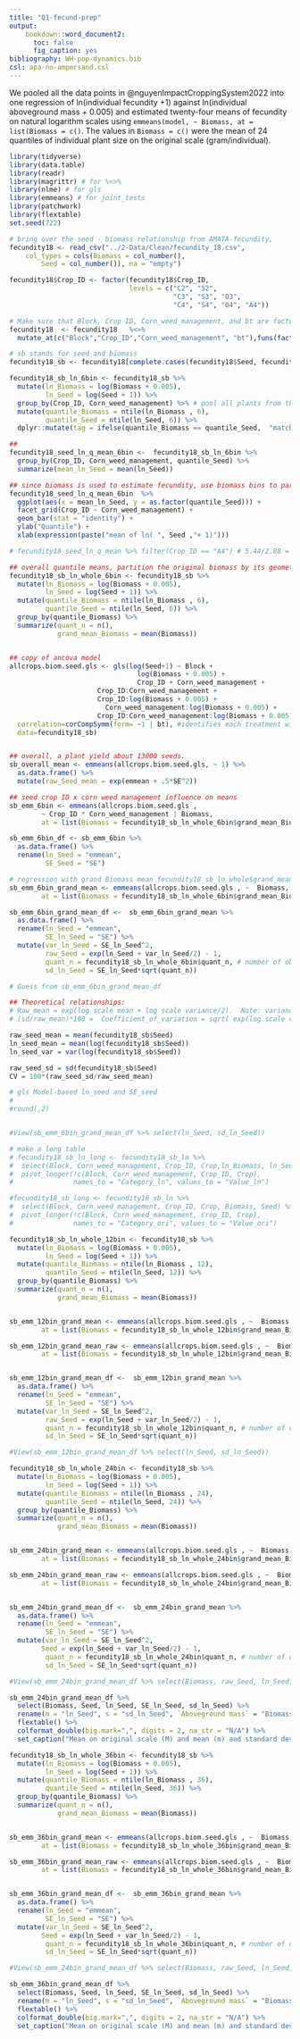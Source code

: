 ```yaml
---
title: "Q1-fecund-prep"
output:
    bookdown::word_document2:
      toc: false
      fig_caption: yes
bibliography: WH-pop-dynamics.bib
csl: apa-no-ampersand.csl 
---
```


We pooled all the data points in @nguyenImpactCroppingSystem2022 into one regression of ln(individual fecundity +1) against ln(individual aboveground mass + 0.005) and estimated twenty-four means of fecundity on natural logarithm scales using `emmeans(model, ~ Biomass, at = list(Biomass = c()`. The values in `Biomass = c()` were the mean of 24 quantiles of individual plant size on the original scale (gram/individual). 

```r
library(tidyverse)
library(data.table)
library(readr)
library(magrittr) # for %<>%
library(nlme) # for gls
library(emmeans) # for joint_tests
library(patchwork)
library(flextable)
set.seed(722)
```

```r
# bring over the seed - biomass relationship from AMATA-fecundity, 
fecundity18 <- read_csv("../2-Data/Clean/fecundity_18.csv", 
    col_types = cols(Biomass = col_number(), 
        Seed = col_number()), na = "empty")

fecundity18$Crop_ID <- factor(fecundity18$Crop_ID, 
                              levels = c("C2", "S2",
                                         "C3", "S3", "O3",
                                         "C4", "S4", "O4", "A4"))

# Make sure that Block, Crop ID, Corn_weed_management, and bt are factors
fecundity18  <- fecundity18   %<>%
  mutate_at(c("Block","Crop_ID","Corn_weed_management", "bt"),funs(factor(.)))

# sb stands for seed and biomass
fecundity18_sb <- fecundity18[complete.cases(fecundity18$Seed, fecundity18$Biomass), ]

fecundity18_sb_ln_6bin <- fecundity18_sb %>% 
  mutate(ln_Biomass = log(Biomass + 0.005),
         ln_Seed = log(Seed + 1)) %>%
  group_by(Crop_ID, Corn_weed_management) %>% # pool all plants from the same CropID x Corn weed mgt
  mutate(quantile_Biomass = ntile(ln_Biomass , 6),
         quantile_Seed = ntile(ln_Seed, 6)) %>%
  dplyr::mutate(tag = ifelse(quantile_Biomass == quantile_Seed,  "matched", "mismatched"))  # check if Biomass and Seed quantiles are aligned: ONLY 202 are matched.

##
fecundity18_seed_ln_q_mean_6bin <-  fecundity18_sb_ln_6bin %>%
  group_by(Crop_ID, Corn_weed_management, quantile_Seed) %>%
  summarize(mean_ln_Seed = mean(ln_Seed))
```



```r
## since biomass is used to estimate fecundity, use biomass bins to partition data
fecundity18_seed_ln_q_mean_6bin  %>% 
  ggplot(aes(x = mean_ln_Seed, y = as.factor(quantile_Seed))) + 
  facet_grid(Crop_ID ~ Corn_weed_management) +
  geom_bar(stat = "identity") + 
  ylab("Quantile") + 
  xlab(expression(paste("mean of ln( ", Seed ,"+ 1)")))

# fecundity18_seed_ln_q_mean %>% filter(Crop_ID == "A4") # 5.44/2.88 = 1.88; 3.16/2.32 = 1.36
```
```r
## overall quantile means, partition the original biomass by its geometric mean's quantile 
fecundity18_sb_ln_whole_6bin <- fecundity18_sb %>% 
  mutate(ln_Biomass = log(Biomass + 0.005),
         ln_Seed = log(Seed + 1)) %>%
  mutate(quantile_Biomass = ntile(ln_Biomass , 6),
         quantile_Seed = ntile(ln_Seed, 6)) %>%
  group_by(quantile_Biomass) %>% 
  summarize(quant_n = n(),
            grand_mean_Biomass = mean(Biomass))


## copy of ancova model 
allcrops.biom.seed.gls <- gls(log(Seed+1) ~ Block + 
                                log(Biomass + 0.005) + 
                                Crop_ID + Corn_weed_management +
                      Crop_ID:Corn_weed_management +
                      Crop_ID:log(Biomass + 0.005) +
                        Corn_weed_management:log(Biomass + 0.005) +
                      Crop_ID:Corn_weed_management:log(Biomass + 0.005),
  correlation=corCompSymm(form= ~1 | bt), #identifies each treatment within block
  data=fecundity18_sb)


## overall, a plant yield about 13000 seeds.  
sb_overall_mean <- emmeans(allcrops.biom.seed.gls, ~ 1) %>%
  as.data.frame() %>%
  mutate(raw_Seed_mean = exp(emmean + .5*SE^2))

## seed crop ID x corn weed management influence on means
sb_emm_6bin <- emmeans(allcrops.biom.seed.gls ,
        ~ Crop_ID * Corn_weed_management | Biomass,
        at = list(Biomass = fecundity18_sb_ln_whole_6bin$grand_mean_Biomass))

sb_emm_6bin_df <- sb_emm_6bin %>% 
  as.data.frame() %>%
  rename(ln_Seed = "emmean",
         SE_Seed = "SE")

# regression with grand Biomass mean fecundity18_sb_ln_whole$grand_mean_ln_Biomass
sb_emm_6bin_grand_mean <- emmeans(allcrops.biom.seed.gls , ~  Biomass,
        at = list(Biomass = fecundity18_sb_ln_whole_6bin$grand_mean_Biomass)) #check with , type = "response": han caculation and automatic conversion are about 1% differ

sb_emm_6bin_grand_mean_df <-  sb_emm_6bin_grand_mean %>% 
  as.data.frame() %>%
  rename(ln_Seed = "emmean",
         SE_ln_Seed = "SE") %>%
  mutate(var_ln_Seed = SE_ln_Seed^2,
         raw_Seed = exp(ln_Seed + var_ln_Seed/2) - 1,
         quant_n = fecundity18_sb_ln_whole_6bin$quant_n, # number of obs in each bin in the original data
         sd_ln_Seed = SE_ln_Seed*sqrt(quant_n))
```

```r
# Guess from sb_emm_6bin_grand_mean_df

## Theoretical relationships: 
# Raw_mean = exp(log scale mean + log scale variance/2).  Note: variance, not sd here.
# (sd/raw_mean)*100 =  Coefficient_of_variation = sqrt( exp(log scale variance) – 1) 

raw_seed_mean = mean(fecundity18_sb$Seed)
ln_seed_mean = mean(log(fecundity18_sb$Seed))
ln_seed_var = var(log(fecundity18_sb$Seed))

raw_seed_sd = sd(fecundity18_sb$Seed) 
CV = 100*(raw_seed_sd/raw_seed_mean)

# gls Model-based ln_seed and SE_seed 
#
#round(,2)


#View(sb_emm_6bin_grand_mean_df %>% select(ln_Seed, sd_ln_Seed))
```

```r
# make a long table 
# fecundity18_sb_ln_long <- fecundity18_sb_ln %>% 
#  select(Block, Corn_weed_management, Crop_ID, Crop,ln_Biomass, ln_Seed) %>%
#  pivot_longer(!c(Block, Corn_weed_management, Crop_ID, Crop),
#               names_to = "Category_ln", values_to = "Value_ln")

#fecundity18_sb_long <- fecundity18_sb_ln %>% 
#  select(Block, Corn_weed_management, Crop_ID, Crop, Biomass, Seed) %>%
#  pivot_longer(!c(Block, Corn_weed_management, Crop_ID, Crop),
#               names_to = "Category_ori", values_to = "Value_ori")


```



```r

fecundity18_sb_ln_whole_12bin <- fecundity18_sb %>% 
  mutate(ln_Biomass = log(Biomass + 0.005),
         ln_Seed = log(Seed + 1)) %>%
  mutate(quantile_Biomass = ntile(ln_Biomass , 12),
         quantile_Seed = ntile(ln_Seed, 12)) %>%
  group_by(quantile_Biomass) %>% 
  summarize(quant_n = n(),
            grand_mean_Biomass = mean(Biomass))


sb_emm_12bin_grand_mean <- emmeans(allcrops.biom.seed.gls , ~  Biomass,
        at = list(Biomass = fecundity18_sb_ln_whole_12bin$grand_mean_Biomass))

sb_emm_12bin_grand_mean_raw <- emmeans(allcrops.biom.seed.gls , ~  Biomass,
        at = list(Biomass = fecundity18_sb_ln_whole_12bin$grand_mean_Biomass), type = "response")


sb_emm_12bin_grand_mean_df <-  sb_emm_12bin_grand_mean %>% 
  as.data.frame() %>%
  rename(ln_Seed = "emmean",
         SE_ln_Seed = "SE") %>%
  mutate(var_ln_Seed = SE_ln_Seed^2,
         raw_Seed = exp(ln_Seed + var_ln_Seed/2) - 1,
         quant_n = fecundity18_sb_ln_whole_12bin$quant_n, # number of obs in each bin in the original data
         sd_ln_Seed = SE_ln_Seed*sqrt(quant_n))

#View(sb_emm_12bin_grand_mean_df %>% select(ln_Seed, sd_ln_Seed))
```

```r

fecundity18_sb_ln_whole_24bin <- fecundity18_sb %>% 
  mutate(ln_Biomass = log(Biomass + 0.005),
         ln_Seed = log(Seed + 1)) %>%
  mutate(quantile_Biomass = ntile(ln_Biomass , 24),
         quantile_Seed = ntile(ln_Seed, 24)) %>%
  group_by(quantile_Biomass) %>% 
  summarize(quant_n = n(),
            grand_mean_Biomass = mean(Biomass))


sb_emm_24bin_grand_mean <- emmeans(allcrops.biom.seed.gls , ~  Biomass,
        at = list(Biomass = fecundity18_sb_ln_whole_24bin$grand_mean_Biomass))

sb_emm_24bin_grand_mean_raw <- emmeans(allcrops.biom.seed.gls , ~  Biomass,
        at = list(Biomass = fecundity18_sb_ln_whole_24bin$grand_mean_Biomass), type = "response")


sb_emm_24bin_grand_mean_df <-  sb_emm_24bin_grand_mean %>% 
  as.data.frame() %>%
  rename(ln_Seed = "emmean",
         SE_ln_Seed = "SE") %>%
  mutate(var_ln_Seed = SE_ln_Seed^2,
        Seed = exp(ln_Seed + var_ln_Seed/2) - 1,
         quant_n = fecundity18_sb_ln_whole_24bin$quant_n, # number of obs in each bin in the original data
         sd_ln_Seed = SE_ln_Seed*sqrt(quant_n))

#View(sb_emm_24bin_grand_mean_df %>% select(Biomass, raw_Seed, ln_Seed, sd_ln_Seed))

sb_emm_24bin_grand_mean_df %>% 
  select(Biomass, Seed, ln_Seed, SE_ln_Seed, sd_ln_Seed) %>%
  rename(m = "ln_Seed", s = "sd_ln_Seed", `Aboveground mass` = "Biomass", M = "Seed") %>%
  flextable() %>%
  colformat_double(big.mark=",", digits = 2, na_str = "N/A") %>%
  set_caption("Mean on original scale (M) and mean (m) and standard deviation (s) on natural logarithm scale estimation from a set of 24 mean aboveground mass values. m and s were used to assign the mean and standard deviation values in the rlnorm function in the simulation.")

```


```r

fecundity18_sb_ln_whole_36bin <- fecundity18_sb %>% 
  mutate(ln_Biomass = log(Biomass + 0.005),
         ln_Seed = log(Seed + 1)) %>%
  mutate(quantile_Biomass = ntile(ln_Biomass , 36),
         quantile_Seed = ntile(ln_Seed, 36)) %>%
  group_by(quantile_Biomass) %>% 
  summarize(quant_n = n(),
            grand_mean_Biomass = mean(Biomass))


sb_emm_36bin_grand_mean <- emmeans(allcrops.biom.seed.gls , ~  Biomass,
        at = list(Biomass = fecundity18_sb_ln_whole_36bin$grand_mean_Biomass))

sb_emm_36bin_grand_mean_raw <- emmeans(allcrops.biom.seed.gls , ~  Biomass,
        at = list(Biomass = fecundity18_sb_ln_whole_36bin$grand_mean_Biomass), type = "response")


sb_emm_36bin_grand_mean_df <-  sb_emm_36bin_grand_mean %>% 
  as.data.frame() %>%
  rename(ln_Seed = "emmean",
         SE_ln_Seed = "SE") %>%
  mutate(var_ln_Seed = SE_ln_Seed^2,
        Seed = exp(ln_Seed + var_ln_Seed/2) - 1,
         quant_n = fecundity18_sb_ln_whole_36bin$quant_n, # number of obs in each bin in the original data
         sd_ln_Seed = SE_ln_Seed*sqrt(quant_n))

#View(sb_emm_24bin_grand_mean_df %>% select(Biomass, raw_Seed, ln_Seed, sd_ln_Seed))

sb_emm_36bin_grand_mean_df %>% 
  select(Biomass, Seed, ln_Seed, SE_ln_Seed, sd_ln_Seed) %>%
  rename(m = "ln_Seed", s = "sd_ln_Seed", `Aboveground mass` = "Biomass", M = "Seed") %>%
  flextable() %>%
  colformat_double(big.mark=",", digits = 2, na_str = "N/A") %>%
  set_caption("Mean on original scale (M) and mean (m) and standard deviation (s) on natural logarithm scale estimation from a set of 36 mean aboveground mass values. m and s were used to assign the mean and standard deviation values in the rlnorm function in the simulation.")

```
